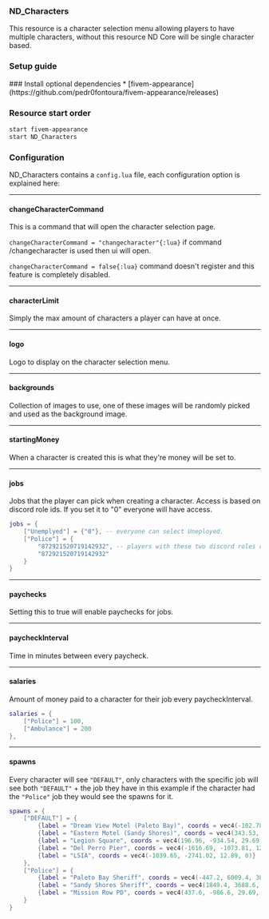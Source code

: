 
### ND_Characters
This resource is a character selection menu allowing players to have multiple characters, without this resource ND Core will be single character based.

### Setup guide
<Steps>
### Install optional dependencies
* [fivem-appearance](https://github.com/pedr0fontoura/fivem-appearance/releases)

### Resource start order
```sh filename="server.cfg" copy
start fivem-appearance
start ND_Characters
```

### Configuration
ND_Characters contains a `config.lua` file, each configuration option is explained here:

---

#### changeCharacterCommand
This is a command that will open the character selection page.

```changeCharacterCommand = "changecharacter"{:lua}``` if command /changecharacter is used then ui will open.

```changeCharacterCommand = false{:lua}``` command doesn't register and this feature is completely disabled.

---

#### characterLimit
Simply the max amount of characters a player can have at once.

---

#### logo
Logo to display on the character selection menu.

---

#### backgrounds
Collection of images to use, one of these images will be randomly picked and used as the background image.

---

#### startingMoney
When a character is created this is what they're money will be set to.

---

#### jobs
Jobs that the player can pick when creating a character.
Access is based on discord role ids. If you set it to "0" everyone will have access.
```lua
jobs = {
    ["Unemplyed"] = {"0"}, -- everyone can select Uneployed.
    ["Police"] = {
        "872921520719142932", -- players with these two discord roles can only select Police.
        "872921520719142932"
    }
}
```

---

#### paychecks
Setting this to true will enable paychecks for jobs.

---

#### paycheckInterval
Time in minutes between every paycheck.

---

#### salaries
Amount of money paid to a character for their job every paycheckInterval.
```lua
salaries = {
    ["Police"] = 100,
    ["Ambulance"] = 200
},
```

---

#### spawns
Every character will see `"DEFAULT"`, only characters with the specific job will see both `"DEFAULT"` + the job they have in this example if the character had the `"Police"` job they would see the spawns for it.
```lua
spawns = {
    ["DEFAULT"] = {
        {label = "Dream View Motel (Paleto Bay)", coords = vec4(-102.78, 6336.28, 31.49, 0)},
        {label = "Eastern Motel (Sandy Shores)", coords = vec4(343.53, 2636.94, 43.94, 0)},
        {label = "Legion Square", coords = vec4(196.96, -934.54, 29.69, 0)},
        {label = "Del Perro Pier", coords = vec4(-1616.69, -1073.81, 12.15, 0)},
        {label = "LSIA", coords = vec4(-1039.65, -2741.02, 12.89, 0)}
    },
    ["Police"] = {
        {label = "Paleto Bay Sheriff", coords = vec4(-447.2, 6009.4, 30.72, 0)},
        {label = "Sandy Shores Sheriff", coords = vec4(1849.4, 3688.6, 33.27, 0)},
        {label = "Mission Row PD", coords = vec4(437.6, -986.6, 29.69, 0)}
    }
}
```

</Steps>